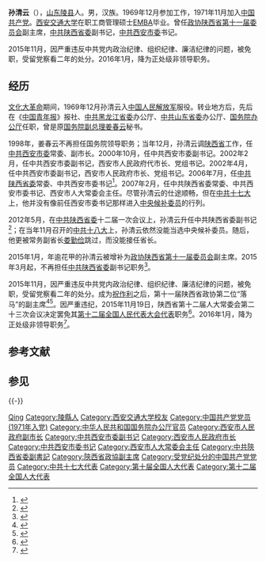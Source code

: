 '''孙清云'''（{{bd|1954年|10月|catIdx=S}}），[[山东省|山东]][[陵县|陵县]]人。男，汉族。1969年12月参加工作，1971年11月加入[[中国共产党|中国共产党]]。[[西安交通大学|西安交通大学]]在职工商管理硕士[[工商管理碩士|EMBA]]毕业。曾任[[中国人民政治协商会议陕西省委员会|政协陕西省第十一届委员会]]副主席，[[中国共产党陕西省委员会|中共陕西省委]]副书记，[[中国共产党西安市委员会|中共西安市委]]书记。

2015年11月，因严重违反中共党内政治纪律、组织纪律、廉洁纪律的问题，被免职，受留党察看二年的处分。2016年1月，降为正处级非领导职务。

==经历==
[[文化大革命|文化大革命]]期间，1969年12月孙清云入[[中国人民解放军|中国人民解放军]]服役。转业地方后，先后在《[[中国青年报|中国青年报]]》报社、[[中国共产党黑龙江省委员会|中共黑龙江省委]]办公厅、[[中共山东省委|中共山东省委]]办公厅、[[中华人民共和国国务院办公厅|国务院办公厅]]任职，曾是原[[中华人民共和国国务院副总理|国务院副总理]][[姜春云|姜春云]]秘书。

1998年，姜春云不再担任国务院领导职务；当年12月，孙清云调[[陕西省|陕西省]]工作，任[[中国共产党西安市委员会|中共西安市委]]常委、副市长。2000年10月，任中共西安市委副书记。2002年2月，任中共西安市委副书记，西安市人民政府代市长、党组书记。2002年4月，任中共西安市委副书记，西安市人民政府市长、党组书记。2006年7月，任[[中国共产党陕西省委员会|中共陕西省委]]常委、中共西安市委书记<ref>{{Cite web |url=http://news.xinhuanet.com/politics/2006-07/17/content_4841651.htm |title=中央批准孙清云任陕西省委常委、西安市委书记 |access-date=2007-11-23 |archive-date=2015-11-16 |archive-url=https://web.archive.org/web/20151116121136/http://news.xinhuanet.com/politics/2006-07/17/content_4841651.htm |dead-url=no }}</ref>。2007年2月，任中共陕西省委常委、中共西安市委书记、西安市人大常委会主任。尽管孙清云的仕途顺畅，但在[[中国共产党第十七次全国代表大会|中共十七大]]上，他并没有像前任西安市委书记那样进入[[中央候补委员|中央候补委员]]的行列。

2012年5月，在[[中国共产党陕西省委员会|中共陕西省委]]十二届一次会议上，孙清云升任中共陕西省委副书记<ref>{{Cite web|url=http://news.hsw.cn/system/2012/05/11/051319128.shtml|title=赵乐际当选陕西省委书记 赵正永、孙清云为副书记|accessdate=2018-11-02|date=2012-05-11|publisher=华商网|archive-url=https://web.archive.org/web/20160304104919/http://news.hsw.cn/system/2012/05/11/051319128.shtml|archive-date=2016-03-04|dead-url=yes}}</ref>；在当年11月召开的[[中国共产党第十八次全国代表大会|中共十八大]]上，孙清云依然没能当选中央候补委员。随后，他更被常务副省长[[娄勤俭|娄勤俭]]跳过，而没能接任省长。

2015年1月，年逾花甲的孙清云被增补为[[中国人民政治协商会议陕西省委员会|政协陕西省第十一届委员会]]副主席。2015年3月起，不再担任[[中国共产党陕西省委员会|中共陕西省委]]副书记职务<ref>{{Cite web|url=http://district.ce.cn/newarea/sddy/201503/03/t20150303_4714020.shtml|title=孙清云不再担任陕西省委副书记|accessdate=2018-11-02|date=2015-03-03|publisher=中国经济网|archive-date=2019-05-02|archive-url=https://web.archive.org/web/20190502134011/http://district.ce.cn/newarea/sddy/201503/03/t20150303_4714020.shtml|dead-url=no}}</ref>。

2015年11月，因严重违反中共党内政治纪律、组织纪律、廉洁纪律的问题，被免职，受留党察看二年的处分。成为[[祝作利|祝作利]]之后，第十一届陕西省政协第二位“落马”的副主席<ref>{{Cite web|url=http://news.ifeng.com/a/20151112/46219732_0.shtml|title=陕西省政协副主席孙清云被免职，留党察看二年|accessdate=2018-11-02|date=2015-11-12|publisher=凤凰网|archive-date=2019-05-02|archive-url=https://web.archive.org/web/20190502095330/http://news.ifeng.com/a/20151112/46219732_0.shtml|dead-url=no}}</ref><ref>{{Cite web|url=http://www.npc.gov.cn/npc/xinwen/2015-12/28/content_1957461.htm|title=全国人民代表大会常务委员会公告 〔十二届〕第十六号|accessdate=2018-11-02|date=2015-12-28|publisher=中国人大网|archive-date=2017-07-28|archive-url=https://web.archive.org/web/20170728120810/http://www.npc.gov.cn/npc/xinwen/2015-12/28/content_1957461.htm|dead-url=no}}</ref>。因严重违纪，2015年11月19日，陕西省第十二届人大常委会第二十三次会议决定罢免其[[第十二届全国人民代表大会代表|第十二届全国人民代表大会代表]]职务<ref>{{Cite web|url=http://www.npc.gov.cn/wxzl/gongbao/2016-02/26/content_1987067.htm|title=第十二届全国人民代表大会常务委员会代表资格审查委员会关于个别代表的代表资格的报告（2015年12月27日在第十二届全国人民代表大会常务委员会第十八次会议通过）|accessdate=2018-11-02|date=2016-02-26|publisher=中国人大网|archive-date=2016-08-28|archive-url=https://web.archive.org/web/20160828194206/http://www.npc.gov.cn/wxzl/gongbao/2016-02/26/content_1987067.htm|dead-url=no}}</ref>。2016年1月，降为正处级非领导职务<ref>{{Cite web|url=http://www.xinhuanet.com/politics/2016-01/30/c_128685615.htm|title=去年10中管干部被“断崖式”降级|accessdate=2018-11-02|date=2016-01-30|publisher=新华网|archive-date=2019-05-02|archive-url=https://web.archive.org/web/20190502203213/http://www.xinhuanet.com/politics/2016-01/30/c_128685615.htm}}</ref>。

==参考文献==
{{reflist}}
==参见==
{{-}}
{{start box}}
{{s-ppo|{{cpc}}}}
{{s-before|[[王侠_(政治人物)|王  侠]]|rows=2}}
{{s-title|[[中国共产党陕西省委员会|中国共产党陕西省委员会]]专职副书记|2012年5月－2015年3月}}
{{s-after|[[胡和平|胡和平]]|rows=2}}
{{s-title|[[中国延安干部学院|中国延安干部学院]]第一副院长|2012年5月－2015年3月}}
{{s-before|[[袁纯清|袁纯清]]}}
{{s-title|[[中国共产党西安市委员会|中国共产党西安市委员会]]书记|2006年7月－2012年6月}}
{{s-after|[[魏民洲|魏民洲]]}}
{{s-gov|prc}}
{{s-before|[[冯煦初|冯煦初]]}}
{{s-title|[[西安市人民政府|西安市人民政府]]市长|2002年2月－2006年7月}}
{{s-after|[[陈宝根|陈宝根]]}}
{{s-par|prc-lpc}}
{{s-before|[[袁纯清|袁纯清]]}}
{{s-title|[[西安市人民代表大会常务委员会|西安市人民代表大会常务委员会]]主任|2007年2月10日－2012年2月24日}}
{{s-after|[[陈宝根|陈宝根]]}}
{{end box}}

{{西安市市长}}
{{中共十八大到十九大期间的反腐败工作}}

{{Authority control}}
{{DEFAULTSORT:sun qingyun}}
[[Category:孙姓|Qing]]
[[Category:陵縣人|Category:陵縣人]]
[[Category:西安交通大学校友|Category:西安交通大学校友]]
[[Category:中国共产党党员_(1971年入党)|Category:中国共产党党员 (1971年入党)]]
[[Category:中华人民共和国国务院办公厅官员|Category:中华人民共和国国务院办公厅官员]]
[[Category:西安市人民政府副市长|Category:西安市人民政府副市长]]
[[Category:中共西安市委副书记|Category:中共西安市委副书记]]
[[Category:西安市人民政府市长|Category:西安市人民政府市长]]
[[Category:中共西安市委书记|Category:中共西安市委书记]]
[[Category:西安市人大常委会主任|Category:西安市人大常委会主任]]
[[Category:中共陝西省委副書記|Category:中共陝西省委副書記]]
[[Category:陝西省政協副主席|Category:陝西省政協副主席]]
[[Category:受党纪处分的中国共产党党员|Category:受党纪处分的中国共产党党员]]
[[Category:中共十七大代表|Category:中共十七大代表]]
[[Category:第十届全国人大代表|Category:第十届全国人大代表]]
[[Category:第十二届全国人大代表|Category:第十二届全国人大代表]]